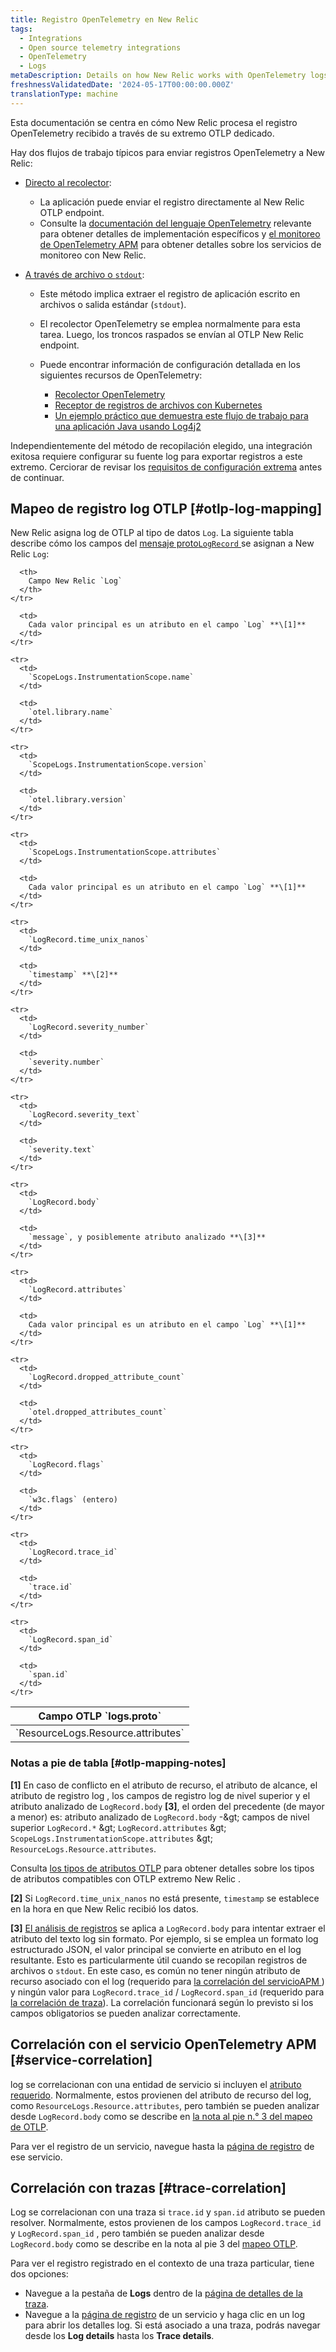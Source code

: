 ```yaml
---
title: Registro OpenTelemetry en New Relic
tags:
  - Integrations
  - Open source telemetry integrations
  - OpenTelemetry
  - Logs
metaDescription: Details on how New Relic works with OpenTelemetry logs
freshnessValidatedDate: '2024-05-17T00:00:00.000Z'
translationType: machine
---
```


Esta documentación se centra en cómo New Relic procesa el registro OpenTelemetry recibido a través de su extremo OTLP dedicado.

Hay dos flujos de trabajo típicos para enviar registros OpenTelemetry a New Relic:

* [Directo al recolector](https://opentelemetry.io/docs/specs/otel/logs/#direct-to-collector):

  * La aplicación puede enviar el registro directamente al New Relic OTLP endpoint.
  * Consulte la [documentación del lenguaje OpenTelemetry](https://opentelemetry.io/docs/languages/) relevante para obtener detalles de implementación específicos y [el monitoreo de OpenTelemetry APM](/docs/opentelemetry/get-started/apm-monitoring/opentelemetry-apm-intro/) para obtener detalles sobre los servicios de monitoreo con New Relic.

* [A través de archivo o `stdout`](https://opentelemetry.io/docs/specs/otel/logs/#via-file-or-stdout-logs):

  * Este método implica extraer el registro de aplicación escrito en archivos o salida estándar (`stdout`).

  * El recolector OpenTelemetry se emplea normalmente para esta tarea. Luego, los troncos raspados se envían al OTLP New Relic endpoint.

  * Puede encontrar información de configuración detallada en los siguientes recursos de OpenTelemetry:

    * [Recolector OpenTelemetry](https://opentelemetry.io/docs/collector/)
    * [Receptor de registros de archivos con Kubernetes](https://opentelemetry.io/docs/kubernetes/collector/components/#filelog-receiver)
    * [Un ejemplo práctico que demuestra este flujo de trabajo para una aplicación Java usando Log4j2](https://github.com/newrelic/newrelic-opentelemetry-examples/tree/main/other-examples/java/logs-in-context-log4j2)

Independientemente del método de recopilación elegido, una integración exitosa requiere configurar su fuente log para exportar registros a este extremo. Cerciorar de revisar los [requisitos de configuración extrema](/docs/opentelemetry/best-practices/opentelemetry-otlp/#configure-endpoint-port-protocol) antes de continuar.

## Mapeo de registro log OTLP [#otlp-log-mapping]

New Relic asigna log de OTLP al tipo de datos `Log`. La siguiente tabla describe cómo los campos del [mensaje proto`LogRecord` ](https://github.com/open-telemetry/opentelemetry-proto/blob/main/opentelemetry/proto/logs/v1/logs.proto)se asignan a New Relic `Log`:

<table>
  <thead>
    <tr>
      <th>
        Campo OTLP `logs.proto`
      </th>

      <th>
        Campo New Relic `Log`
      </th>
    </tr>
  </thead>

  <tbody>
    <tr>
      <td>
        `ResourceLogs.Resource.attributes`
      </td>

      <td>
        Cada valor principal es un atributo en el campo `Log` **\[1]**
      </td>
    </tr>

    <tr>
      <td>
        `ScopeLogs.InstrumentationScope.name`
      </td>

      <td>
        `otel.library.name`
      </td>
    </tr>

    <tr>
      <td>
        `ScopeLogs.InstrumentationScope.version`
      </td>

      <td>
        `otel.library.version`
      </td>
    </tr>

    <tr>
      <td>
        `ScopeLogs.InstrumentationScope.attributes`
      </td>

      <td>
        Cada valor principal es un atributo en el campo `Log` **\[1]**
      </td>
    </tr>

    <tr>
      <td>
        `LogRecord.time_unix_nanos`
      </td>

      <td>
        `timestamp` **\[2]**
      </td>
    </tr>

    <tr>
      <td>
        `LogRecord.severity_number`
      </td>

      <td>
        `severity.number`
      </td>
    </tr>

    <tr>
      <td>
        `LogRecord.severity_text`
      </td>

      <td>
        `severity.text`
      </td>
    </tr>

    <tr>
      <td>
        `LogRecord.body`
      </td>

      <td>
        `message`, y posiblemente atributo analizado **\[3]**
      </td>
    </tr>

    <tr>
      <td>
        `LogRecord.attributes`
      </td>

      <td>
        Cada valor principal es un atributo en el campo `Log` **\[1]**
      </td>
    </tr>

    <tr>
      <td>
        `LogRecord.dropped_attribute_count`
      </td>

      <td>
        `otel.dropped_attributes_count`
      </td>
    </tr>

    <tr>
      <td>
        `LogRecord.flags`
      </td>

      <td>
        `w3c.flags` (entero)
      </td>
    </tr>

    <tr>
      <td>
        `LogRecord.trace_id`
      </td>

      <td>
        `trace.id`
      </td>
    </tr>

    <tr>
      <td>
        `LogRecord.span_id`
      </td>

      <td>
        `span.id`
      </td>
    </tr>
  </tbody>
</table>

### Notas a pie de tabla [#otlp-mapping-notes]

**\[1]** En caso de conflicto en el atributo de recurso, el atributo de alcance, el atributo de registro log , los campos de registro log de nivel superior y el atributo analizado de `LogRecord.body` **\[3]**, el orden del precedente (de mayor a menor) es: atributo analizado de `LogRecord.body` -&amp;gt; campos de nivel superior `LogRecord.*` &amp;gt; `LogRecord.attributes` &amp;gt; `ScopeLogs.InstrumentationScope.attributes` &amp;gt; `ResourceLogs.Resource.attributes`.

Consulta [los tipos de atributos OTLP](/docs/opentelemetry/best-practices/opentelemetry-otlp/#otlp-attribute-types) para obtener detalles sobre los tipos de atributos compatibles con OTLP extremo New Relic .

**\[2]** Si `LogRecord.time_unix_nanos` no está presente, `timestamp` se establece en la hora en que New Relic recibió los datos.

**\[3]** [El análisis de registros](/docs/logs/ui-data/parsing/) se aplica a `LogRecord.body` para intentar extraer el atributo del texto log sin formato. Por ejemplo, si se emplea un formato log estructurado JSON, el valor principal se convierte en atributo en el log resultante. Esto es particularmente útil cuando se recopilan registros de archivos o `stdout`. En este caso, es común no tener ningún atributo de recurso asociado con el log (requerido para [la correlación del servicioAPM ](#service-correlation)) y ningún valor para `LogRecord.trace_id` / `LogRecord.span_id` (requerido para [la correlación de traza](#trace-correlation)). La correlación funcionará según lo previsto si los campos obligatorios se pueden analizar correctamente.

## Correlación con el servicio OpenTelemetry APM [#service-correlation]

log se correlacionan con una entidad de servicio si incluyen el [atributo requerido](/docs/opentelemetry/best-practices/opentelemetry-best-practices-resources/#required-attributes). Normalmente, estos provienen del atributo de recurso del log, como `ResourceLogs.Resource.attributes`, pero también se pueden analizar desde `LogRecord.body` como se describe en [la nota al pie n.° 3 del mapeo de OTLP](#otlp-mapping-notes).

Para ver el registro de un servicio, navegue hasta la [página de registro](/docs/logs/ui-data/use-logs-ui/) de ese servicio.

## Correlación con trazas [#trace-correlation]

Log se correlacionan con una traza si `trace.id` y `span.id` atributo se pueden resolver. Normalmente, estos provienen de los campos `LogRecord.trace_id` y `LogRecord.span_id` , pero también se pueden analizar desde `LogRecord.body` como se describe en la nota al pie 3 del [mapeo OTLP](#otlp-mapping-notes).

Para ver el registro registrado en el contexto de una traza particular, tiene dos opciones:

* Navegue a la pestaña de **Logs** dentro de la [página de detalles de la traza](/docs/distributed-tracing/ui-data/trace-details/#view-your-logs).
* Navegue a la [página de registro](/docs/logs/ui-data/use-logs-ui/) de un servicio y haga clic en un log para abrir los detalles log. Si está asociado a una traza, podrás navegar desde los **Log details** hasta los **Trace details**.